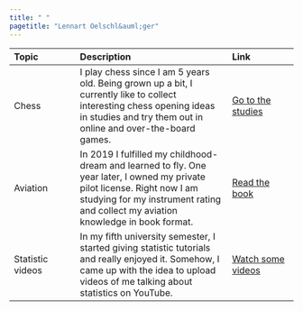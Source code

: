 ```yaml
---
title: " "
pagetitle: "Lennart Oelschl&auml;ger"
---
```


| Topic  | Description    | Link   |
| :----- | :------------- | :----- |
| Chess            | I play chess since I am 5 years old. Being grown up a bit, I currently like to collect interesting chess opening ideas in studies and try them out in online and over-the-board games. | [Go to the studies](https://lichess.org/study/by/loelschlaeger) |
| Aviation         | In 2019 I fulfilled my childhood-dream and learned to fly. One year later, I owned my private pilot license. Right now I am studying for my instrument rating and collect my aviation knowledge in book format. | [Read the book](https://loelschlaeger.de/aviation_explained) |
| Statistic videos | In my fifth university semester, I started giving statistic tutorials and really enjoyed it. Somehow, I came up with the idea to upload videos of me talking about statistics on YouTube. | [Watch some videos](https://www.youtube.com/channel/UCYWds7vnV0f5ZXUxxt0C_AA)|